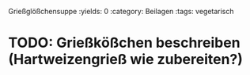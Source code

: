 Grießglößchensuppe
:yields: 0
:category: Beilagen
:tags: vegetarisch

# TODO: Grießkößchen beschreiben (Hartweizengrieß wie zubereiten?)
